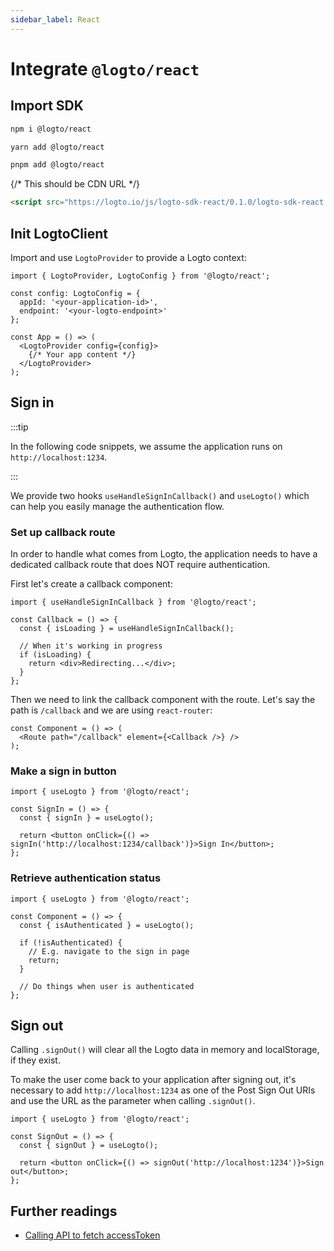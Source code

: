 ```yaml
---
sidebar_label: React
---
```




# Integrate `@logto/react`

<AppNote type="Single Page" />

## Import SDK

<Tabs>
<TabItem value="npm" label="npm">

```bash
npm i @logto/react
```

</TabItem>
<TabItem value="yarn" label="Yarn">

```bash
yarn add @logto/react
```

</TabItem>
<TabItem value="pnpm" label="pnpm">

```bash
pnpm add @logto/react
```

</TabItem>
<TabItem value="script" label="script">

{/* This should be CDN URL */}
```html
<script src="https://logto.io/js/logto-sdk-react/0.1.0/logto-sdk-react.production.js" />
```

</TabItem>
</Tabs>

## Init LogtoClient

Import and use `LogtoProvider` to provide a Logto context:

```tsx
import { LogtoProvider, LogtoConfig } from '@logto/react';

const config: LogtoConfig = {
  appId: '<your-application-id>',
  endpoint: '<your-logto-endpoint>'
};

const App = () => (
  <LogtoProvider config={config}>
    {/* Your app content */}
  </LogtoProvider>
);
```

## Sign in

:::tip

In the following code snippets, we assume the application runs on `http://localhost:1234`.

:::

We provide two hooks `useHandleSignInCallback()` and `useLogto()` which can help you easily manage the authentication flow. 

### Set up callback route

In order to handle what comes from Logto, the application needs to have a dedicated callback route that does NOT require authentication.

First let's create a callback component:

```tsx
import { useHandleSignInCallback } from '@logto/react';

const Callback = () => {
  const { isLoading } = useHandleSignInCallback();

  // When it's working in progress
  if (isLoading) {
    return <div>Redirecting...</div>;
  }
};
```

Then we need to link the callback component with the route. Let's say the path is `/callback` and we are using `react-router`:

```tsx
const Component = () => (
  <Route path="/callback" element={<Callback />} />
);
```

### Make a sign in button

<SignInNote calling=".signIn()" />

```tsx
import { useLogto } from '@logto/react';

const SignIn = () => {
  const { signIn } = useLogto();

  return <button onClick={() => signIn('http://localhost:1234/callback')}>Sign In</button>;
};
```

### Retrieve authentication status

```tsx
import { useLogto } from '@logto/react';

const Component = () => {
  const { isAuthenticated } = useLogto();

  if (!isAuthenticated) {
    // E.g. navigate to the sign in page
    return;
  }
  
  // Do things when user is authenticated
};
```

## Sign out

Calling `.signOut()` will clear all the Logto data in memory and localStorage, if they exist.

To make the user come back to your application after signing out,
it's necessary to add `http://localhost:1234` as one of the Post Sign Out URIs and use the URL as the parameter when calling `.signOut()`.

```tsx
import { useLogto } from '@logto/react';

const SignOut = () => {
  const { signOut } = useLogto();

  return <button onClick={() => signOut('http://localhost:1234')}>Sign out</button>;
};
```

## Further readings

- [Calling API to fetch accessToken](https://link-url-here.org)

